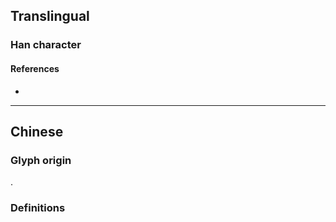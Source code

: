 {{character info/new}}
{{also|歿}}
==Translingual==

===Han character===
{{Han char|rn=78|rad=歹|as=04|sn=8|four=|canj=MNHNE|ids=⿰歹殳}}

====References====
* {{Han ref|kx=0579.331|dkj=16386|hdz=21382.180|uh=6B81|ud=27521}}

----

==Chinese==

===Glyph origin===
{{Han etym}}
{{Han simp|歿|f=勹|t=𠘧}}.

===Definitions===
{{zh-see|歿}}